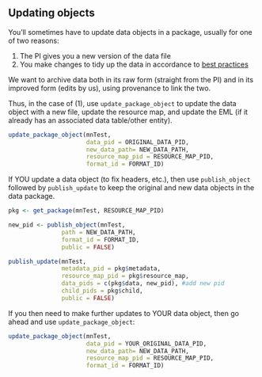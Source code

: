 ## Updating objects

You'll sometimes have to update data objects in a package, usually for one of two reasons:

1. The PI gives you a new version of the data file
2. You make changes to tidy up the data in accordance to [best practices](https://esajournals.onlinelibrary.wiley.com/doi/full/10.1890/0012-9623-90.2.205)

We want to archive data both in its raw form (straight from the PI) and in its improved form (edits by us), using provenance to link the two. 

Thus, in the case of (1), use `update_package_object` to update the data object with a new file, update the resource map, and update the EML (if it already has an associated data table/other entity). 

```r
update_package_object(mnTest, 
                      data_pid = ORIGINAL_DATA_PID, 
                      new_data_path= NEW_DATA_PATH, 
                      resource_map_pid = RESOURCE_MAP_PID,
                      format_id = FORMAT_ID)
```

If YOU update a data object (to fix headers, etc.), then use `publish_object` followed by `publish_update` to keep the original and new data objects in the data package.

```r
pkg <- get_package(mnTest, RESOURCE_MAP_PID)

new_pid <- publish_object(mnTest,
               path = NEW_DATA_PATH,
               format_id = FORMAT_ID,
               public = FALSE)

publish_update(mnTest,
               metadata_pid = pkg$metadata,
               resource_map_pid = pkg$resource_map,
               data_pids = c(pkg$data, new_pid), #add new pid
               child_pids = pkg$child,
               public = FALSE)
```

If you then need to make further updates to YOUR data object, then go ahead and use `update_package_object`:

```r
update_package_object(mnTest, 
                      data_pid = YOUR_ORIGINAL_DATA_PID, 
                      new_data_path= NEW_DATA_PATH, 
                      resource_map_pid = RESOURCE_MAP_PID,
                      format_id = FORMAT_ID)
```

